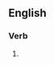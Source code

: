 ==English==

===Verb===
{{head|en|present participle}}

# {{present participle of|distaste|lang=en|nocat=1}}